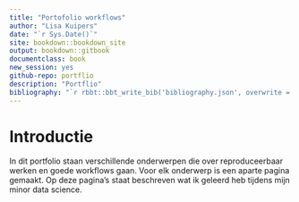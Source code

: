 ```yaml
--- 
title: "Portofolio workflows"
author: "Lisa Kuipers"
date: "`r Sys.Date()`"
site: bookdown::bookdown_site
output: bookdown::gitbook
documentclass: book
new_session: yes
github-repo: portflio
description: "Portflio"
bibliography: "`r rbbt::bbt_write_bib('bibliography.json', overwrite = TRUE)`" 
---
```


# Introductie

In dit portfolio staan verschillende onderwerpen die over reproduceerbaar werken en goede workflows gaan. Voor elk onderwerp is een aparte pagina gemaakt. Op deze pagina's staat beschreven wat ik geleerd heb tijdens mijn minor data science.

